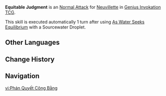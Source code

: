 {{Genius Invokation TCG Skill Infobox
|image      = Equitable Judgment Character Card Skill.png
|type       = Normal Attack
|character  = Neuvillette
|element    = Hydro
|matching   = 0
|effect     = Deals 2 {{Color|Hydro DMG}}. If this character has at least 6 HP, then this DMG is increased by 1 and this character deals 1 '''Piercing DMG''' to himself.
|order      = 4
}}
'''Equitable Judgment''' is an [[Character Card Normal Attack|Normal Attack]] for [[Neuvillette (Character Card)|Neuvillette]] in [[Genius Invokation TCG]].

This skill is executed automatically 1 turn after using [[As Water Seeks Equilibrium (Character Card Skill)|As Water Seeks Equilibrium]] with a Sourcewater Droplet.

==Other Languages==
{{Other Languages
|en      = Equitable Judgment
|zhs     = 衡平推裁
|zhs_rm  = 
|zht     = 衡平推裁
|zht_rm  = 
|zh_tl   = 
|ja      = 衡平な裁量
|ja_rm   = Kouhei-na Sairyou
|ja_tl   = Equitable Judgment
|ko      = 공정한 판결
|ko_rm   = 
|ko_tl   = 
|es      = Sentencia ecuánime
|es_tl   = Equitable Sentence
|fr      = Jugement équitable
|fr_tl   = Equitable Judgment
|ru      = Взвешенный вердикт
|ru_tl   = Weighed Verdict
|th      = Equitable Judgment
|vi      = Phán Quyết Công Bằng
|vi_tl   = 
|de      = Gerechter Vorstoß
|de_tl   = Equitable Advance
|id      = Equitable Judgment
|pt      = Justiça Igual
|pt_tl   = 
|tr      = Adil Yargı
|tr_tl   = 
|it      = Equo giudizio
|it_tl   = Equitable Judgement
}}

==Change History==
{{Change History|4.5}}

==Navigation==
{{Genius Invokation TCG Skill Navbox|Neuvillette}}

[[vi:Phán Quyết Công Bằng]]